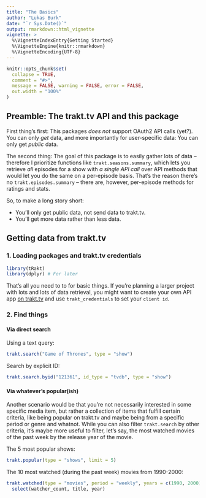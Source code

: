 ```yaml
---
title: "The Basics"
author: "Lukas Burk"
date: "`r Sys.Date()`"
output: rmarkdown::html_vignette
vignette: >
  %\VignetteIndexEntry{Getting Started}
  %\VignetteEngine{knitr::rmarkdown}
  %\VignetteEncoding{UTF-8}
---
```


```r
knitr::opts_chunk$set(
  collapse = TRUE,
  comment = "#>",
  message = FALSE, warning = FALSE, error = FALSE,
  out.width = "100%"
)
```

## Preamble: The trakt.tv API and this package

First thing's first: This packages _does not_ support OAuth2 API calls (yet?).  
You can only *get* data, and more importantly for user-specific data: You can only get *public* data.

The second thing: The goal of this package is to easily gather lots of data – therefore I prioritize functions like `trakt.seasons.summary`, which lets you retrieve _all_ episodes for a show with *a single API call* over API methods that would let you do the same on a per-episode basis. That's the reason there's no `trakt.episodes.summary` – there are, however, per-episode methods for ratings and stats.

So, to make a long story short:

- You'll only get public data, not send data to trakt.tv.
- You'll get more data rather than less data.

## Getting data from trakt.tv

### 1. Loading packages and trakt.tv credentials

```r
library(tRakt)
library(dplyr) # For later
```

That's all you need to to for basic things. If you're planning a larger project with lots and lots of data retrieval, you might want to create your own API app [on trakt.tv](https://trakt.tv/oauth/applications) and use `trakt_credentials` to set your `client id`.

### 2. Find things

#### Via direct search

Using a text query:

```r
trakt.search("Game of Thrones", type = "show")
```

Search by explicit ID:

```r
trakt.search.byid("121361", id_type = "tvdb", type = "show")
```

#### Via whatever's popular(ish)

Another scenario would be that you're not necessarily interested in some specific media item, but rather a collection of items that fulfill certain criteria, like being popular on trakt.tv and maybe being from a specific period or genre and whatnot. While you can also filter `trakt.search` by other criteria, it's maybe more useful to filter, let's say, the most watched movies of the past week by the release year of the movie.


The 5 most popular shows:

```r
trakt.popular(type = "shows", limit = 5)
```
The 10 most watched (during the past week) movies from 1990-2000:

```r
trakt.watched(type = "movies", period = "weekly", years = c(1990, 2000)) %>%
  select(watcher_count, title, year)
```
